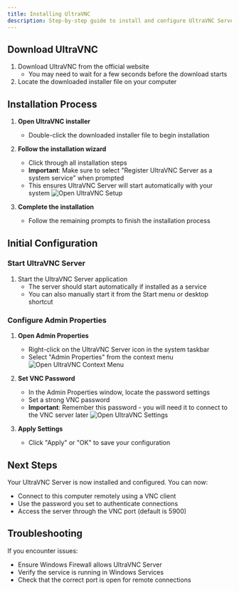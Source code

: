 ```yaml
---
title: Installing UltraVNC
description: Step-by-step guide to install and configure UltraVNC Server on your target system.
---
```


## Download UltraVNC

1. Download UltraVNC from the official website
   - You may need to wait for a few seconds before the download starts
2. Locate the downloaded installer file on your computer

## Installation Process

1. **Open UltraVNC installer**
   - Double-click the downloaded installer file to begin installation

2. **Follow the installation wizard**
   - Click through all installation steps
   - **Important**: Make sure to select "Register UltraVNC Server as a system service" when prompted
   - This ensures UltraVNC Server will start automatically with your system
   ![Open UltraVNC Setup](/docs/ultravnc-setup.png)

3. **Complete the installation**
   - Follow the remaining prompts to finish the installation process

## Initial Configuration

### Start UltraVNC Server

1. Start the UltraVNC Server application
   - The server should start automatically if installed as a service
   - You can also manually start it from the Start menu or desktop shortcut

### Configure Admin Properties

1. **Open Admin Properties**
   - Right-click on the UltraVNC Server icon in the system taskbar
   - Select "Admin Properties" from the context menu
   ![Open UltraVNC Context Menu](/docs/ultravnc-menu.png)

2. **Set VNC Password**
   - In the Admin Properties window, locate the password settings
   - Set a strong VNC password
   - **Important**: Remember this password - you will need it to connect to the VNC server later
   ![Open UltraVNC Settings](/docs/ultravnc-settings.png)

3. **Apply Settings**
   - Click "Apply" or "OK" to save your configuration

## Next Steps

Your UltraVNC Server is now installed and configured. You can now:
- Connect to this computer remotely using a VNC client
- Use the password you set to authenticate connections
- Access the server through the VNC port (default is 5900)

## Troubleshooting

If you encounter issues:
- Ensure Windows Firewall allows UltraVNC Server
- Verify the service is running in Windows Services
- Check that the correct port is open for remote connections
